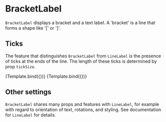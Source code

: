 
<Meta title="Addons/Annotation/Text/BracketLabel" />

# BracketLabel


`BracketLabel` displays a bracket and a text label. A 'bracket' is a line that forms a shape like '[' or ']'.

<ArgsTable of={BracketLabel} />

## Ticks

The feature that distinguishes `BracketLabel` from `LineLabel` is the presence of ticks at the ends of the line.
The length of these ticks is determined by prop `tickSize`.

<Canvas>
    <Story
        name="short ticks"
        args={{
            start: ['C', 108],
            end: ['F', 108],
            expansion: [0.5, 0.5],
            tickSize: 7,
            textStyle: { textAnchor: 'middle' },
            children: 'selection',
        }}
        component={BracketLabel}
        decorators={[ChartBandViewAxisDecorator]}
    >
        {Template.bind({})}
    </Story>
    <Story
        name="long ticks"
        args={{
            start: ['C', 90],
            end: ['E', 20],
            units: ['view', 'view'],
            expansion: [0.5, 0.5],
            tickSize: 20,
            translate: [20, -20],
            textStyle: { textAnchor: 'middle' },
            children: 'selection',
        }}
        component={BracketLabel}
        decorators={[ChartBandViewAxisDecorator]}
    >
        {Template.bind({})}
    </Story>
</Canvas>

## Other settings

`BracketLabel` shares many props and features with `LineLabel`, for example with regard to orientation of text, rotations, and styling.
See documentation for `LineLabel` for details.
